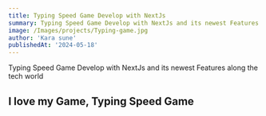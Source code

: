 ```yaml
---
title: Typing Speed Game Develop with NextJs
summary: Typing Speed Game Develop with NextJs and its newest Features along the tech world
image: /Images/projects/Typing-game.jpg
author: 'Kara sune'
publishedAt: '2024-05-18'
---
```


Typing Speed Game Develop with NextJs and its newest Features along the tech world

## I love my Game, Typing Speed Game


<Counter />
